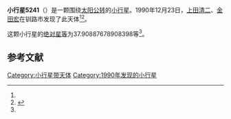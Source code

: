 {{Infobox planet
| bgcolour = #FFFFC0
| name = 5241
| symbol = 
| image = 
| caption = 
| discovery = yes
| discovery_ref = 
| discoverer = [[上田清二|上田清二]]、[[金田宏|金田宏]]
| discovery_site = [[钏路市|钏路市]] 
| discovered = 1990年12月23日
| designations = yes
| mp_name = 
| named_after = 
| alt_names = 1990 YL/ 1978 TV3 / 1980 BB5 / 1984 WP
| mp_category = [[主带小行星|主带小行星]]
| orbit_ref = <ref name="a">[http://ssd.jpl.nasa.gov/sbdb.cgi?sstr=5241 5241] {{Wayback|url=http://ssd.jpl.nasa.gov/sbdb.cgi?sstr=5241 |date=20110609231743 }}，小行星數據庫瀏覽器（JPL Small-Body Database Browser）－[[美国国家航空航天局|美国国家航空航天局]]喷气推进实验室</ref>
| epoch = 2456400.5 (2013年4月18日更新)
| aphelion = {{convert|3.694679930077865|AU|km|3|abbr=on|lk=out}}
| perihelion = {{convert|2.548777253782627|AU|km|3|abbr=on}}
| semimajor = {{convert|3.121728591930246|AU|km|3|abbr=on}}
| eccentricity = 0.183536564
| period = 2014.610718 [[日|日]]<br />5.52[[儒略年|儒略年]]
| avg_speed = 
| inclination = 3.699384744035473
| asc_node = 47.21545372157104
| mean_anomaly = 
| arg_peri = 37.90887678908398
| satellites = 
| physical_characteristics = yes
| dimensions = 
| mass = 
| density = 
| surface_grav = 
| escape_velocity = 
| sidereal_day = 
| axial_tilt = 
| pole_ecliptic_lat = 
| pole_ecliptic_lon = 
| albedo = 
| temperatures= 
| temp_name1 = 
| mean_temp_1 = 
| max_temp_1 = 
| temp_name2 = 
| max_temp_2 = 
| spectral_type = 
| abs_magnitude = 37.90887678908398
}}

'''小行星5241'''（{{lang-en|5241}}）是一颗围绕[[太阳|太阳]][[公转|公转]]的[[小行星|小行星]]。1990年12月23日，[[上田清二|上田清二]]、[[金田宏|金田宏]]在钏路市发现了此天体<ref name="a" /><ref>{{cite news|title=小行星列表|url=http://cfa-www.harvard.edu/iau/lists/NumberedMPs.txt|accessdate=2013-07-08|newspaper=哈佛大学|archive-date=2008-05-17|archive-url=https://web.archive.org/web/20080517010638/http://cfa-www.harvard.edu/iau/lists/NumberedMPs.txt|dead-url=no}}</ref>。

这颗小行星的[[绝对星等|绝对星等]]为37.90887678908398等<ref name="a" />。

==参考文献==
{{reflist}}
{{Minor Planet Number|[[小行星5240|小行星5240]]|[[小行星5242|小行星5242]]}}

{{小天体}}

[[Category:小行星带天体|Category:小行星带天体]]
[[Category:1990年发现的小行星|Category:1990年发现的小行星]]

{{asteroid-stub}}